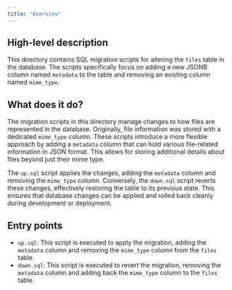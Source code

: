 ```yaml
---
title: "Overview"
---
```


## High-level description
This directory contains SQL migration scripts for altering the `files` table in the database. The scripts specifically focus on adding a new JSONB column named `metadata` to the table and removing an existing column named `mime_type`.

## What does it do?
The migration scripts in this directory manage changes to how files are represented in the database. Originally, file information was stored with a dedicated `mime_type` column. These scripts introduce a more flexible approach by adding a `metadata` column that can hold various file-related information in JSON format. This allows for storing additional details about files beyond just their mime type.

The `up.sql` script applies the changes, adding the `metadata` column and removing the `mime_type` column. Conversely, the `down.sql` script reverts these changes, effectively restoring the table to its previous state. This ensures that database changes can be applied and rolled back cleanly during development or deployment.

## Entry points
- `up.sql`: This script is executed to apply the migration, adding the `metadata` column and removing the `mime_type` column from the `files` table.
- `down.sql`: This script is executed to revert the migration, removing the `metadata` column and adding back the `mime_type` column to the `files` table.
